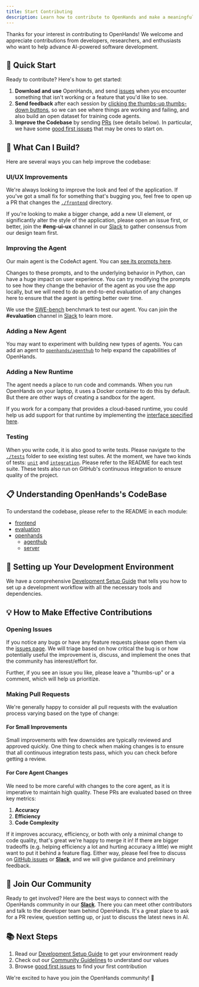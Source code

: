 ```yaml
---
title: Start Contributing
description: Learn how to contribute to OpenHands and make a meaningful impact on the future of AI-powered software development
---
```


Thanks for your interest in contributing to OpenHands! We welcome and appreciate contributions from developers, researchers, and enthusiasts who want to help advance AI-powered software development.

## 🚀 Quick Start

Ready to contribute? Here's how to get started:

1. **Download and use** OpenHands, and send [issues](https://github.com/All-Hands-AI/OpenHands/issues) when you encounter something that isn't working or a feature that you'd like to see.
2. **Send feedback** after each session by [clicking the thumbs-up thumbs-down buttons](https://docs.all-hands.dev/usage/feedback), so we can see where things are working and failing, and also build an open dataset for training code agents.
3. **Improve the Codebase** by sending [PRs](#sending-pull-requests-to-openhands) (see details below). In particular, we have some [good first issues](https://github.com/All-Hands-AI/OpenHands/labels/good%20first%20issue) that may be ones to start on.

## 🎯 What Can I Build?

Here are several ways you can help improve the codebase:

### UI/UX Improvements
We're always looking to improve the look and feel of the application. If you've got a small fix for something that's bugging you, feel free to open up a PR that changes the [`./frontend`](https://github.com/All-Hands-AI/OpenHands/tree/main/frontend) directory.

If you're looking to make a bigger change, add a new UI element, or significantly alter the style of the application, please open an issue first, or better, join the **#eng-ui-ux** channel in our [Slack](https://dub.sh/openhands) to gather consensus from our design team first.

### Improving the Agent
Our main agent is the CodeAct agent. You can [see its prompts here](https://github.com/All-Hands-AI/OpenHands/tree/main/openhands/agenthub/codeact_agent).

Changes to these prompts, and to the underlying behavior in Python, can have a huge impact on user experience. You can try modifying the prompts to see how they change the behavior of the agent as you use the app locally, but we will need to do an end-to-end evaluation of any changes here to ensure that the agent is getting better over time.

We use the [SWE-bench](https://www.swebench.com/) benchmark to test our agent. You can join the **#evaluation** channel in [Slack](https://dub.sh/openhands) to learn more.

### Adding a New Agent
You may want to experiment with building new types of agents. You can add an agent to [`openhands/agenthub`](https://github.com/All-Hands-AI/OpenHands/tree/main/openhands/agenthub) to help expand the capabilities of OpenHands.

### Adding a New Runtime
The agent needs a place to run code and commands. When you run OpenHands on your laptop, it uses a Docker container to do this by default. But there are other ways of creating a sandbox for the agent.

If you work for a company that provides a cloud-based runtime, you could help us add support for that runtime by implementing the [interface specified here](https://github.com/All-Hands-AI/OpenHands/blob/main/openhands/runtime/base.py).

### Testing
When you write code, it is also good to write tests. Please navigate to the [`./tests`](https://github.com/All-Hands-AI/OpenHands/tree/main/tests) folder to see existing test suites. At the moment, we have two kinds of tests: [`unit`](https://github.com/All-Hands-AI/OpenHands/tree/main/tests/unit) and [`integration`](https://github.com/All-Hands-AI/OpenHands/tree/main/evaluation/integration_tests). Please refer to the README for each test suite. These tests also run on GitHub's continuous integration to ensure quality of the project.

## 📋 Understanding OpenHands's CodeBase

To understand the codebase, please refer to the README in each module:
- [frontend](https://github.com/All-Hands-AI/OpenHands/tree/main/frontend/README.md)
- [evaluation](https://github.com/All-Hands-AI/OpenHands/tree/main/evaluation/README.md)
- [openhands](https://github.com/All-Hands-AI/OpenHands/tree/main/openhands/README.md)
   - [agenthub](https://github.com/All-Hands-AI/OpenHands/tree/main/openhands/agenthub/README.md)
   - [server](https://github.com/All-Hands-AI/OpenHands/tree/main/openhands/server/README.md)

## 🔧 Setting up Your Development Environment

We have a comprehensive [Development Setup Guide](/contributing/development-setup) that tells you how to set up a development workflow with all the necessary tools and dependencies.

## 💡 How to Make Effective Contributions

### Opening Issues

If you notice any bugs or have any feature requests please open them via the [issues page](https://github.com/All-Hands-AI/OpenHands/issues). We will triage based on how critical the bug is or how potentially useful the improvement is, discuss, and implement the ones that the community has interest/effort for.

Further, if you see an issue you like, please leave a "thumbs-up" or a comment, which will help us prioritize.

### Making Pull Requests

We're generally happy to consider all pull requests with the evaluation process varying based on the type of change:

#### For Small Improvements

Small improvements with few downsides are typically reviewed and approved quickly. One thing to check when making changes is to ensure that all continuous integration tests pass, which you can check before getting a review.

#### For Core Agent Changes

We need to be more careful with changes to the core agent, as it is imperative to maintain high quality. These PRs are evaluated based on three key metrics:

1. **Accuracy**
2. **Efficiency**
3. **Code Complexity**

If it improves accuracy, efficiency, or both with only a minimal change to code quality, that's great we're happy to merge it in! If there are bigger tradeoffs (e.g. helping efficiency a lot and hurting accuracy a little) we might want to put it behind a feature flag. Either way, please feel free to discuss on [GitHub issues](https://github.com/All-Hands-AI/OpenHands/issues) or **[Slack](https://dub.sh/openhands)**, and we will give guidance and preliminary feedback.

## 🤝 Join Our Community

Ready to get involved? Here are the best ways to connect with the OpenHands community in our **[Slack](https://dub.sh/openhands)**. There you can meet other contributors and talk to the developer team behind OpenHands. It's a great place to ask for a PR review, question setting up, or just to discuss the latest news in AI.

## 📚 Next Steps

1. Read our [Development Setup Guide](/usage/contributing/development-setup) to get your environment ready
2. Check out our [Community Guidelines](/usage/contributing/community-guidelines) to understand our values
3. Browse [good first issues](https://github.com/All-Hands-AI/OpenHands/labels/good%20first%20issue) to find your first contribution

We're excited to have you join the OpenHands community! 🎉
